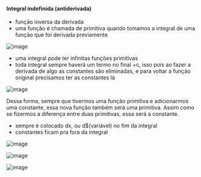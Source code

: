 






#### Integral indefinida (antiderivada)

-   função inversa da derivada
-   uma função é chamada de primitiva quando tomamos a integral de uma
    função que foi derivada previamente

![image](image_353.png)

-   uma integral pode ter infinitas funções primitivas
-   toda integral sempre haverá um termo no final +c, isso pois ao fazer
    a derivada de algo as constantes são eliminadas, e para voltar a
    função original precisamos ter as constantes lá

![image](image_354.png)

Dessa forma, sempre que tivermos uma função primitiva e adicionarmos uma
constante, essa nova função também será uma primitiva. Assim como se
fizermos a diferença entre duas primitivas, essa será a constante.

-   sempre é colocado dx, ou d\$(variável) no fim da integral
-   constantes ficam pra fora da integral








![image](image_355.png)

![image](image_356.png)

![image](image_357.png)


